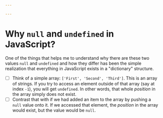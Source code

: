```yaml
---

---
```


# Why `null` and `undefined` in JavaScript?

One of the things that helps me to understand why there are these two values `null` and `undefined` and how they differ has been the simple realization that everything in JavaScript exists in a "dictionary" structure.

- [ ] Think of a simple array: `['First', 'Second', 'Third']`. This is an array of strings. If you try to access an element outside of that array (say at index `-1`), you will get `undefined`. In other words, that whole *position* in the array simply does not exist.
- [ ] Contrast that with if we had added an item to the array by pushing a `null` value onto it. If we accessed that element, the *position* in the array would exist, but the value would be `null`.

